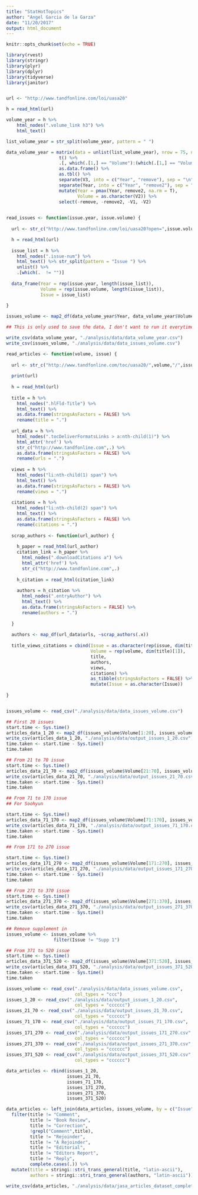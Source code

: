 ```yaml
---
title: "StatHotTopics"
author: "Angel Garcia de la Garza"
date: "11/20/2017"
output: html_document
---
```


```r
knitr::opts_chunk$set(echo = TRUE)
```

```r

library(rvest)
library(stringr)
library(plyr)
library(dplyr)
library(tidyverse)
library(janitor)



```

```r

url <- "http://www.tandfonline.com/loi/uasa20"

h = read_html(url)

volume_year = h %>%
    html_nodes(".volume_link h3") %>%
    html_text()

list_volume_year = str_split(volume_year, pattern = " ") 

data_volume_year = matrix(data = unlist(list_volume_year), nrow = 75, ncol = 112) %>%
                    t() %>%
                    .[, which(.[1,] == "Volume"):(which(.[1,] == "Volume") + 2)] %>%
                    as.data.frame() %>%
                    as.tbl() %>%
                    separate(V3, into = c("Year", "remove"), sep = "\n") %>%
                    separate(Year, into = c("Year", "remove2"), sep = "-") %>%
                    mutate(Year = pmax(Year, remove2, na.rm = T),
                           Volume = as.character(V2)) %>%
                    select(-remove, -remove2, -V1, -V2)
  
```


```r

read_issues <- function(issue.year, issue.volume) {
  
  url <- str_c("http://www.tandfonline.com/loi/uasa20?open=",issue.volume,"&year=",issue.year,"&repitition")

  h = read_html(url)
  
  issue_list = h %>%
    html_nodes(".issue-num") %>%
    html_text() %>% str_split(pattern = "Issue ") %>%
    unlist() %>%
    .[which(.  != "")]
  
  data_frame(Year = rep(issue.year, length(issue_list)), 
             Volume = rep(issue.volume, length(issue_list)), 
             Issue = issue_list)
             
}

issues_volume <- map2_df(data_volume_year$Year, data_volume_year$Volume, ~read_issues(.x,.y))

```


```r

## This is only used to save the data, I don't want to run it everytime. 

write_csv(data_volume_year, "./analysis/data/data_volume_year.csv")
write_csv(issues_volume, "./analysis/data/data_issues_volume.csv")


```


```r


read_articles <- function(volume, issue) {
  
  url <- str_c("http://www.tandfonline.com/toc/uasa20/",volume,"/",issue,"?nav=tocList")
  
  print(url)
  
  h = read_html(url)
  
  title = h %>%
    html_nodes(".hlFld-Title") %>%
    html_text() %>% 
    as.data.frame(stringsAsFactors = FALSE) %>%
    rename(title = ".")
  
  url_data = h %>%
    html_nodes(".tocDeliverFormatsLinks > a:nth-child(1)") %>%
    html_attr('href') %>%
    str_c("http://www.tandfonline.com",.) %>%
    as.data.frame(stringsAsFactors = FALSE) %>%
    rename(urls = ".")
  
  views = h %>%
    html_nodes("li:nth-child(1) span") %>%
    html_text() %>% 
    as.data.frame(stringsAsFactors = FALSE) %>% 
    rename(views = ".")
  
  citations = h %>%
    html_nodes("li:nth-child(2) span") %>%
    html_text() %>% 
    as.data.frame(stringsAsFactors = FALSE) %>% 
    rename(citations = ".")
  
  scrap_authors <- function(url_author) {
    
    h_paper = read_html(url_author)
    citation_link = h_paper %>%
      html_nodes(".downloadCitations a") %>%
      html_attr('href') %>%
      str_c("http://www.tandfonline.com",.)
    
    h_citation = read_html(citation_link)
    
    authors = h_citation %>%
      html_nodes(".entryAuthor") %>%
      html_text() %>%
      as.data.frame(stringsAsFactors = FALSE) %>%
      rename(authors = ".")
    
  }
  
  authors <- map_df(url_data$urls, ~scrap_authors(.x))
  
  title_views_citations = cbind(Issue = as.character(rep(issue, dim(title)[1])), 
                                Volume = rep(volume, dim(title)[1]),
                                title,
                                authors,
                                views,
                                citations) %>% 
                                as_tibble(stringsAsFactors = FALSE) %>%
                                mutate(Issue = as.character(Issue))
  
}



```


```r

issues_volume <- read_csv("./analysis/data/data_issues_volume.csv")

## First 20 issues
start.time <- Sys.time()
articles_data_1_20 <- map2_df(issues_volume$Volume[1:20], issues_volume$Issue[1:20], ~read_articles(.x,.y))
write_csv(articles_data_1_20, "./analysis/data/output_issues_1_20.csv")
time.taken <- start.time - Sys.time()
time.taken

## From 21 to 70 issue
start.time <- Sys.time()
articles_data_21_70 <- map2_df(issues_volume$Volume[21:70], issues_volume$Issue[21:70], ~read_articles(.x,.y))
write_csv(articles_data_21_70, "./analysis/data/output_issues_21_70.csv")
time.taken <- start.time - Sys.time()
time.taken

## From 71 to 170 issue
## For Soohyun

start.time <- Sys.time()
articles_data_71_170 <- map2_df(issues_volume$Volume[71:170], issues_volume$Issue[71:170], ~read_articles(.x,.y))
write_csv(articles_data_71_170, "./analysis/data/output_issues_71_170.csv")
time.taken <- start.time - Sys.time()
time.taken

## From 171 to 270 issue

start.time <- Sys.time()
articles_data_171_270 <- map2_df(issues_volume$Volume[171:270], issues_volume$Issue[171:270], ~read_articles(.x,.y))
write_csv(articles_data_171_270, "./analysis/data/output_issues_171_270.csv")
time.taken <- start.time - Sys.time()
time.taken

## From 271 to 370 issue
start.time <- Sys.time()
articles_data_271_370 <- map2_df(issues_volume$Volume[271:370], issues_volume$Issue[271:370], ~read_articles(.x,.y))
write_csv(articles_data_271_370, "./analysis/data/output_issues_271_370.csv")
time.taken <- start.time - Sys.time()
time.taken

## Remove supplement in 
issues_volume <- issues_volume %>%
                  filter(Issue != "Supp 1")

## From 371 to 520 issue
start.time <- Sys.time()
articles_data_371_520 <- map2_df(issues_volume$Volume[371:520], issues_volume$Issue[371:520], ~read_articles(.x,.y))
write_csv(articles_data_371_520, "./analysis/data/output_issues_371_520.csv")
time.taken <- start.time - Sys.time()
time.taken


```


```r

issues_volume <- read_csv("./analysis/data/data_issues_volume.csv", 
                          col_types = "ccc")
issues_1_20 <- read_csv("./analysis/data/output_issues_1_20.csv", 
                          col_types = "cccccc")
issues_21_70 <- read_csv("./analysis/data/output_issues_21_70.csv", 
                          col_types = "cccccc")
issues_71_170 <- read_csv("./analysis/data/output_issues_71_170.csv", 
                          col_types = "cccccc")
issues_171_270 <- read_csv("./analysis/data/output_issues_171_270.csv", 
                          col_types = "cccccc")
issues_271_370 <- read_csv("./analysis/data/output_issues_271_370.csv", 
                          col_types = "cccccc")
issues_371_520 <- read_csv("./analysis/data/output_issues_371_520.csv", 
                          col_types = "cccccc")

data_articles <- rbind(issues_1_20,
                       issues_21_70,
                       issues_71_170,
                       issues_171_270,
                       issues_271_370,
                       issues_371_520)

data_articles <- left_join(data_articles, issues_volume, by = c("Issue","Volume")) %>%
  filter(title != "Comment",
         title != "Book Review",
         title != "Correction",
         !grepl("Comment",title),
         title != "Rejoinder",
         title != "A Rejoinder",
         title != "Editorial",
         title != "Editors Report",
         title != "Reply",
         complete.cases(.)) %>%
  mutate(title = stringi::stri_trans_general(title, "latin-ascii"),
         authors = stringi::stri_trans_general(authors, "latin-ascii"))

write_csv(data_articles, "./analysis/data/jasa_articles_dataset_complete.csv")

```

